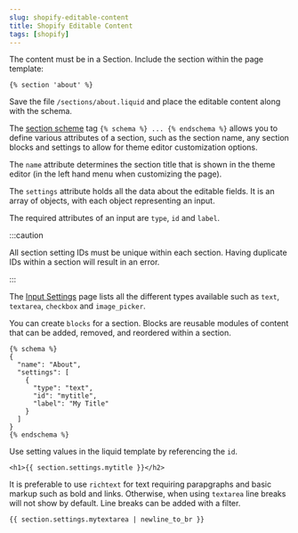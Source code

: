 ```yaml
---
slug: shopify-editable-content
title: Shopify Editable Content
tags: [shopify]
---
```


<!--truncate-->

The content must be in a Section. Include the section within the page template:

```liquid
{% section 'about' %}
```

Save the file `/sections/about.liquid` and place the editable content along with the schema.

The [section scheme](https://shopify.dev/themes/architecture/sections/section-schema) tag `{% schema %} ... {% endschema %}` allows you to define various attributes of a section, such as the section name, any section blocks and settings to allow for theme editor customization options.

The `name` attribute determines the section title that is shown in the theme editor (in the left hand menu when customizing the page). 

The `settings` attribute holds all the data about the editable fields. It is an array of objects, with each object representing an input. 

The required attributes of an input are `type`, `id` and `label`.

:::caution

All section setting IDs must be unique within each section. Having duplicate IDs within a section will result in an error.

:::

The [Input Settings](https://shopify.dev/themes/architecture/settings/input-settings) page lists all the different types available such as `text`, `textarea`, `checkbox` and `image_picker`.

You can create `blocks` for a section. Blocks are reusable modules of content that can be added, removed, and reordered within a section.

```liquid
{% schema %}
{
  "name": "About",
  "settings": [
    {
      "type": "text",
      "id": "mytitle",
      "label": "My Title"
    }
  ]
}
{% endschema %}
```

Use setting values in the liquid template by referencing the `id`.

```liquid
<h1>{{ section.settings.mytitle }}</h2>
```

It is preferable to use `richtext` for text requiring parapgraphs and basic markup such as bold and links. Otherwise, when using `textarea` line breaks will not show by default. Line breaks can be added with a filter.

```liquid
{{ section.settings.mytextarea | newline_to_br }}
```
